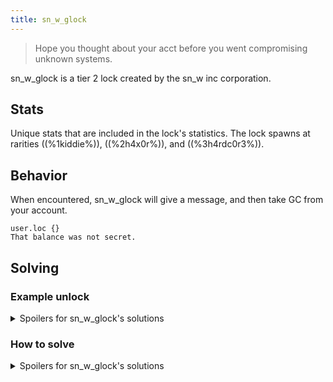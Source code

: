 ```yaml
---
title: sn_w_glock
---
```


> Hope you thought about your acct before you went compromising unknown systems.

sn_w_glock is a tier 2 lock created by the sn_w inc corporation.

## Stats

Unique stats that are included in the lock's statistics. The lock spawns at rarities ((%1kiddie%)), ((%2h4x0r%)), and ((%3h4rdc0r3%)).

## Behavior

When encountered, sn_w_glock will give a message, and then take GC from your account.

```
user.loc {}
That balance was not secret.
```

## Solving

### Example unlock

<details>
  <summary>Spoilers for sn_w_glock's solutions</summary>

```
>>user.loc {sn_w_glock:""}
WARNING: BINMAT security shell inactive. Intelligent defense system offline.
LOCK_UNLOCKED
System <user> breached.
Connection terminated.
```

</details>

### How to solve

<details>
<summary>Spoilers for sn_w_glock's solutions</summary>

You need to have the correct amount of GC in your account in order to solve.
Based on a certain word that is inside of the sn_w_glock's return value.

- WORD: "hunter's"<br />
  GC: "3K6GC"
- WORD:"secret"<br />
  GC: "7GC"
- WORD:"secure"<br />
  GC:"443GC"
- WORD:"meaning"<br />
  GC:"42GC"
- WORD:"beast"<br />
  GC:"666GC"
- WORD:"special"<br />
  GC:"38GC"
- WORD:"magician"<br />
  GC:"1K89GC"
- WORD:"elite"<br />
  GC:"1K337GC"

These words can be anywhere in the string that sn_w_glock gives you.

</details>

